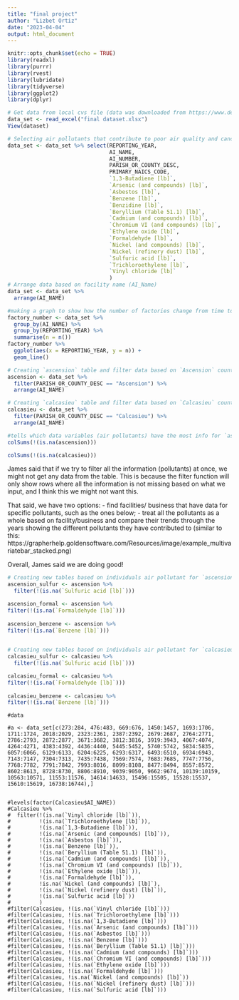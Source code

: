 ```yaml
---
title: "final project"
author: "Lizbet Ortiz"
date: "2023-04-04"
output: html_document
---
```


```r
knitr::opts_chunk$set(echo = TRUE)
library(readxl)
library(purrr)
library(rvest)
library(lubridate)
library(tidyverse)
library(ggplot2)
library(dplyr)

# Get data from local cvs file (data was downloaded from https://www.deq.louisiana.gov/page/eric-public-reports)
data_set <- read_excel("final dataset.xlsx") 
View(dataset)

```

```r
# Selecting air pollutants that contribute to poor air quality and cancer on humans
data_set <- data_set %>% select(REPORTING_YEAR,
                                AI_NAME, 
                                AI_NUMBER,
                                PARISH_OR_COUNTY_DESC,
                                PRIMARY_NAICS_CODE,
                                `1,3-Butadiene [lb]`,
                                `Arsenic (and compounds) [lb]`,
                                `Asbestos [lb]`,
                                `Benzene [lb]`,
                                `Benzidine [lb]`,
                                `Beryllium (Table 51.1) [lb]`,
                                `Cadmium (and compounds) [lb]`,
                                `Chromium VI (and compounds) [lb]`,
                                `Ethylene oxide [lb]`,
                                `Formaldehyde [lb]`,
                                `Nickel (and compounds) [lb]`,
                                `Nickel (refinery dust) [lb]`,
                                `Sulfuric acid [lb]`,
                                `Trichloroethylene [lb]`,
                                `Vinyl chloride [lb]`
                                )
# Arrange data based on facility name (AI_Name)
data_set <- data_set %>% 
  arrange(AI_NAME)
```

```r
#making a graph to show how the number of factories change from time to time.
factory_number <- data_set %>%
  group_by(AI_NAME) %>%
  group_by(REPORTING_YEAR) %>%
  summarise(n = n()) 
factory_number %>%
  ggplot(aes(x = REPORTING_YEAR, y = n)) +
  geom_line()
```
```r
# Creating `ascension` table and filter data based on `Ascension` county
ascension <- data_set %>% 
  filter(PARISH_OR_COUNTY_DESC == "Ascension") %>% 
  arrange(AI_NAME)

# Creating `calcasieu` table and filter data based on `Calcasieu` county
calcasieu <- data_set %>% 
  filter(PARISH_OR_COUNTY_DESC == "Calcasieu") %>% 
  arrange(AI_NAME)
```

```r
#tells which data variables (air pollutants) have the most info for `ascension` and `calcasieu` tables
colSums(!(is.na(ascension)))
```


```r
colSums(!(is.na(calcasieu))) 
```


James said that if we try to filter all the information (pollutants) at once, we might not get any  data from the table. This is because the filter function will only show rows where all the information is not missing based on what we input, and I think this we might not want this.

That said, we have two options: 
- find facilities/ business that have data for specific pollutants, such as the ones below; 
- treat all the pollutants as a whole based on facility/business and compare their trends through the years showing the different pollutants they have contributed to (similar to this: https://grapherhelp.goldensoftware.com/Resources/image/example_multivariatebar_stacked.png) 

Overall, James said we are doing good!


```r
# Creating new tables based on individuals air pollutant for `ascension` county
ascension_sulfur <- ascension %>% 
  filter(!(is.na(`Sulfuric acid [lb]`)))

ascension_formal <- ascension %>% 
filter(!(is.na(`Formaldehyde [lb]`)))
 
ascension_benzene <- ascension %>% 
filter(!(is.na(`Benzene [lb]`)))
 
```

```r
# Creating new tables based on individuals air pollutant for `calcasieu` county
calcasieu_sulfur <- calcasieu %>% 
  filter(!(is.na(`Sulfuric acid [lb]`)))

calcasieu_formal <- calcasieu %>% 
filter(!(is.na(`Formaldehyde [lb]`)))
 
calcasieu_benzene <- calcasieu %>% 
filter(!(is.na(`Benzene [lb]`)))

```




















```Random
#data

#a <- data_set[c(273:284, 476:483, 669:676, 1450:1457, 1693:1706, 1711:1724, 2018:2029, 2323:2361, 2387:2392, 2679:2687, 2764:2771, 2786:2793, 2872:2877, 3671:3682, 3812:3816, 3919:3943, 4067:4074, 4264:4271, 4383:4392, 4436:4440, 5445:5452, 5740:5742, 5834:5835, 6057:6066, 6129:6133, 6204:6225, 6293:6317, 6493:6510, 6934:6943, 7143:7147, 7304:7313, 7435:7438, 7569:7574, 7683:7685, 7747:7756, 7768:7782, 7791:7842, 7993:8016, 8099:8108, 8477:8494, 8557:8572, 8602:8613, 8728:8730, 8806:8910, 9039:9050, 9662:9674, 10139:10159, 10563:10571, 11553:11576, 14614:14633, 15496:15505, 15528:15537, 15610:15619, 16738:16744),]


#levels(factor(Calcasieu$AI_NAME))
#Calcasieu %>%
#  filter(!(is.na(`Vinyl chloride [lb]`)),
#         !(is.na(`Trichloroethylene [lb]`)),
#         !(is.na(`1,3-Butadiene [lb]`)),
#         !(is.na(`Arsenic (and compounds) [lb]`)),
#         !(is.na(`Asbestos [lb]`)),
#         !(is.na(`Benzene [lb]`)),
#         !(is.na(`Beryllium (Table 51.1) [lb]`)),
#         !(is.na(`Cadmium (and compounds) [lb]`)),
#         !(is.na(`Chromium VI (and compounds) [lb]`)),
#         !(is.na(`Ethylene oxide [lb]`)),
#         !(is.na(`Formaldehyde [lb]`)),
#         !is.na(`Nickel (and compounds) [lb]`),
#         !(is.na(`Nickel (refinery dust) [lb]`)),
#         !(is.na(`Sulfuric acid [lb]`))
#         )
#filter(Calcasieu, !(is.na(`Vinyl chloride [lb]`)))
#filter(Calcasieu, !(is.na(`Trichloroethylene [lb]`)))
#filter(Calcasieu, !(is.na(`1,3-Butadiene [lb]`)))
#filter(Calcasieu, !(is.na(`Arsenic (and compounds) [lb]`)))
#filter(Calcasieu, !(is.na(`Asbestos [lb]`)))
#filter(Calcasieu, !(is.na(`Benzene [lb]`)))
#filter(Calcasieu, !(is.na(`Beryllium (Table 51.1) [lb]`)))
#filter(Calcasieu, !(is.na(`Cadmium (and compounds) [lb]`)))
#filter(Calcasieu, !(is.na(`Chromium VI (and compounds) [lb]`)))
#filter(Calcasieu, !(is.na(`Ethylene oxide [lb]`)))
#filter(Calcasieu, !(is.na(`Formaldehyde [lb]`)))
#filter(Calcasieu, !is.na(`Nickel (and compounds) [lb]`))
#filter(Calcasieu, !(is.na(`Nickel (refinery dust) [lb]`)))
#filter(Calcasieu, !(is.na(`Sulfuric acid [lb]`)))
```